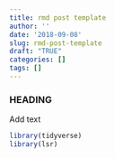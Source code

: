 ```yaml
---
title: rmd post template
author: ''
date: '2018-09-08'
slug: rmd-post-template
draft: "TRUE"
categories: []
tags: []
---
```


### HEADING
Add text


```r
library(tidyverse)
library(lsr)
```

